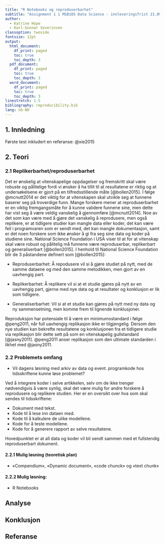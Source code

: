 ```yaml
---
title: "R Notebooks og reproduserbarhet"
subtitle: "Assignment 1 i MSB105 Data Science - innleveringsfrist 21.09.20"
author: 
  - Katrine Hope
  - Karl-Gunnar Severinsen
classoption: twoside
fontsize: 12pt
output:
  html_document:
    df_print: paged
    toc: true
    toc_depth: 3
  pdf_document:
    df_print: paged
    toc: true
    toc_depth: 3
  word_document:
    df_print: paged
    toc: true
    toc_depth: 3
linestretch: 1.5
bibliography: reproducibility.bib
lang: nb-NO
---
```



## 1. Innledning

Første test inkludert en referanse: @xie2015

## 2. Teori

### 2.1 Replikerbarhet/reproduserbarhet

Det er ønskelig at vitenskapelige oppdagelser og fremskritt skal være robuste og pålitelige fordi vi ønsker å ha tillit til at resultatene er riktig og at undersøkelsene er gjort på en tilfredsstillende måte [@bollen2015].
I følge @mcnutt2014 er det viktig for at vitenskapen skal utvikle seg at funnene baserer seg på troverdige funn.
Mange forskere mener at reproduserbarhet er en viktig fremgangsmåte for å kunne validere funnene sine, men dette har vist seg å være veldig vanskelig å gjennomføre [@mcnutt2014]. 
Noe av det som kan være med å gjøre det vanskelig å reprodusere, men også replikere, er at tidligere studier kan mangle data eller koder, det kan være feil i programvaren som er sendt med, det kan mangle dokumentasjon, samt er det noen forskere som ikke ønsker å gi fra seg sine data og koder på studiene sine. 
National Science Foundation i USA viser til at for at vitenskap skal være robust og pålitelig må funnene være reproduserbar, replikerbart og generaliserbart [@bollen2015]. 
I henhold til National Science Foundation blir de 3 påstandene definert som [@bollen2015]:

- Reproduserbarhet: Å repodusere vil si å gjøre studiet på nytt, med de samme dataene og med den samme metodikken, men gjort av en uavhengig part.

- Replikerbarhet: Å replikere vil si at et studie gjøres på nytt av en uavhengig part, gjerne med nye data og at resultater og konklusjon er lik som tidligere. 

- Generaliserbarhet: Vil si at et studie kan gjøres på nytt med ny data og ny sammensetning, men komme frem til lignende konklusjoner. 

Reproduksjon har potensiale til å være en minimumsstandard i følge @peng2011, når full uavhengig replikasjon ikke er tilgjengelig. 
Dersom den nye studien kan bekrefte resultatene og konklusjonen fra et tidligere studie via replikasjon blir dette sett på som en vitenskapelig gullstandard [@jasny2011]. 
@peng2011 anser replikasjon som den ultimate standarden i likhet med @jasny2011. 



### 2.2 Problemets omfang

- Vil dagens løsning med arkiv av data og event. programkode hos tidsskriftene
kunne løse problemet?

Ved å integrere koder i selve artikkelen, selv om de ikke trenger nødvendigvis å være synlig, skal det være mulig for andre forskere å reprodusere og replikere studien. Her er en oversikt over hva som skal sendes til tidsskriftene:

- Dokument med tekst.
- Kode til å lese inn dataen med.
- Kode til å kalkulere de ulike modellene. 
- Kode for å teste modellene. 
- Kode for å generere rapport av selve resultatene. 

Hovedpunktet er at all data og koder vil bli sendt sammen med et fullstendig reproduserbart dokument. 

#### 2.2.1 Mulig løsning (teoretisk plan)

- «Compendium», «Dynamic document», «code chunck» og «text chunk»

#### 2.2.2 Mulig løsning:

- R Notebooks

## Analyse

## Konklusjon

## Referanse
